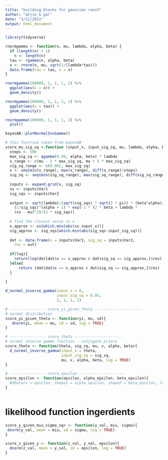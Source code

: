 ```yaml
---
title: "building blocks for gaussian ranch"
author: "anjie & gal"
date: "3/11/2022"
output: html_document
---
```

```r
library(tidyverse)
```

```r
rnormgamma <- function(n, mu, lambda, alpha, beta) {
  if (length(n) > 1) 
    n <- length(n)
  tau <- rgamma(n, alpha, beta)
  x <- rnorm(n, mu, sqrt(1/(lambda*tau)))
  data.frame(tau = tau, x = x)
}
```


```r
rnormgamma(100000, 1, 1, 1, 1) %>% 
  ggplot(aes(x = x)) + 
  geom_density()

rnormgamma(100000, 1, 1, 1, 1) %>% 
  ggplot(aes(x = tau)) + 
  geom_density()

rnormgamma(100000, 1, 1, 1, 1) %>% 
  plot()
```


```r
bayesAB::plotNormalInvGamma()
```

```r
# this function taken from bayesAB
score_mu_sig_sq <-function (input_x, input_sig_sq, mu, lambda, alpha, beta, log = TRUE){
  steps <- 500
  max_sig_sq <- qgamma(0.99, alpha, beta) * lambda
  x_range <- c(mu - 5 * max_sig_sq, mu + 5 * max_sig_sq)
  sig_sq_range <- c(0.001, max_sig_sq)
  x <- seq(min(x_range), max(x_range), diff(x_range)/steps)
  sig_sq <- seq(min(sig_sq_range), max(sig_sq_range), diff(sig_sq_range)/steps)
  
  inputs <- expand.grid(x, sig_sq)
  xs <- inputs$Var1
  sig_sqs <- inputs$Var2
  
  output <- sqrt(lambda)/(sqrt(sig_sqs) * sqrt(2 * pi)) * (beta^alpha)/gamma(alpha) * 
    (1/sig_sqs)^(alpha + 1) * exp(-1 * (2 * beta + lambda * 
    (xs - mu)^2)/(2 * sig_sqs))
  
  # find the closest value to x
  x_approx <- xs[which.min(abs(xs-input_x))]
  sig_approx <- sig_sqs[which.min(abs(sig_sqs-input_sig_sq))]
  
  dat <- data.frame(x = inputs$Var1, sig_sq = inputs$Var2, 
    res = out)
  
  if(log){
    return(log(dat[dat$x == x_approx & dat$sig_sq == sig_approx,]$res))
  }else{
      return (dat[dat$x == x_approx & dat$sig_sq == sig_approx,]$res)
  }
  
}

d_normal_inverse_gamma(input_x = 0, 
                       input_sig_sq = 0.05,
                       1, 1, 1, 1)
```


```r


# ---------------- score_yi_given_theta ---------------------
# normal distribution 
score_yi_given_theta <- function(yi, mu, sd){
   dnorm(yi, mean = mu, sd = sd, log = TRUE)
}

# ---------------- score_theta ---------------------
# normal inverse gamma function - conjugate priors 
score_theta <- function(theta, sig_sq, mu, v, alpha, beta){
  d_normal_inverse_gamma(input_x = theta, 
                         input_sig_sq = sig_sq, 
                         mu, v, alpha, beta, log = TRUE)
}

# ---------------- score_epsilon ---------------------
score_epsilon <- function(epsilon, alpha_epsilon, beta_epsilon){
  #dbeta(x = epsilon, shape1 = alpha_epsilon, shape2 = beta_epsilon, log = TRUE)
}



```

# likelihood function ingerdients 
```r
score_y_given_miu_sigma_sqr <- function(y_val, miu, sigma){
 dnorm(y_val, mean = miu, sd = sigma, log = TRUE) 
}

score_z_given_y <- function(z_val, y_val, epsilon){
  dnorm(z_val, mean = y_val, sd = epsilon, log = TRUE)
}




```





